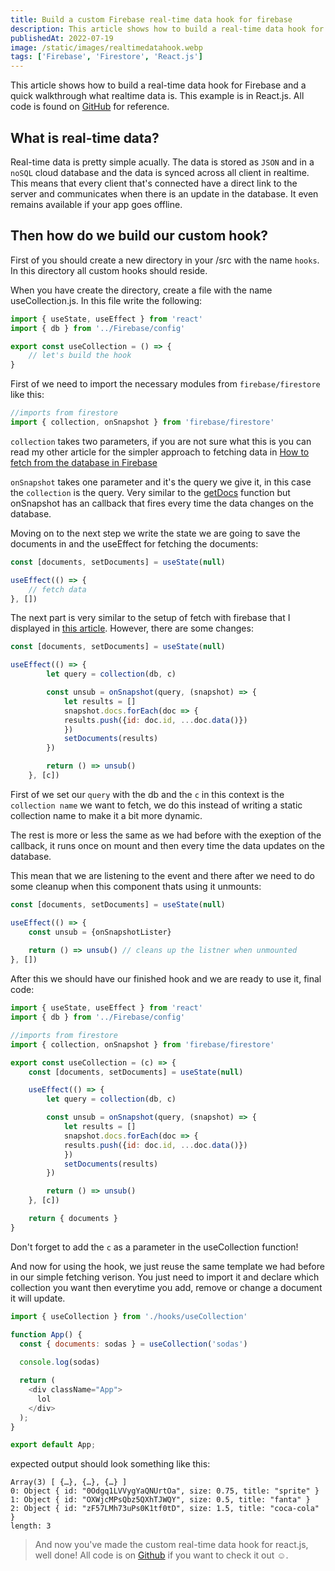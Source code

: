 ```yaml
---
title: Build a custom Firebase real-time data hook for firebase
description: This article shows how to build a real-time data hook for Firebase and a quick walkthrough what realtime data is.
publishedAt: 2022-07-19
image: /static/images/realtimedatahook.webp
tags: ['Firebase', 'Firestore', 'React.js']
---
```


This article shows how to build a real-time data hook for Firebase and a quick walkthrough what realtime data is. This example is in React.js. All code is found on [GitHub](https://github.com/call-n/example-firebase) for reference.

## What is real-time data?

Real-time data is pretty simple acually. The data is stored as `JSON` and in a `noSQL` cloud database and the data is synced across all client in realtime. This means that every client that's connected have a direct link to the server and communicates when there is an update in the database. It even remains available if your app goes offline. 

## Then how do we build our custom hook?

First of you should create a new directory in your /src with the name `hooks`. In this directory all custom hooks should reside.

When you have create the directory, create a file with the name useCollection.js. In this file write the following:

```js:/src/hooks/useCollection.js
import { useState, useEffect } from 'react'
import { db } from '../Firebase/config'

export const useCollection = () => {
    // let's build the hook
}
```

First of we need to import the necessary modules from `firebase/firestore` like this:

```js
//imports from firestore
import { collection, onSnapshot } from 'firebase/firestore'
```

`collection` takes two parameters, if you are not sure what this is you can read my other article for the simpler approach to fetching data in [How to fetch from the database in Firebase](https://calo.dev/blog/firebase-database-fetch)

`onSnapshot` takes one parameter and it's the query we give it, in this case the `collection` is the query. Very similar to the [getDocs](https://firebase.google.com/docs/firestore/query-data/get-data) function but onSnapshot has an callback that fires every time the data changes on the database.

Moving on to the next step we write the state we are going to save the documents in and the useEffect for fetching the documents:

```js
const [documents, setDocuments] = useState(null)

useEffect(() => {
    // fetch data
}, [])
```

The next part is very similar to the setup of fetch with firebase that I displayed in [this article](https://calo.dev/blog/firebase-database-fetch). However, there are some changes:

```js
const [documents, setDocuments] = useState(null)

useEffect(() => {
        let query = collection(db, c)

        const unsub = onSnapshot(query, (snapshot) => {
            let results = []
            snapshot.docs.forEach(doc => {
            results.push({id: doc.id, ...doc.data()})
            })
            setDocuments(results)
        })

        return () => unsub()
    }, [c])
```

First of we set our `query` with the db and the `c` in this context is the `collection name` we want to fetch, we do this instead of writing a static collection name to make it a bit more dynamic.

The rest is more or less the same as we had before with the exeption of the callback, it runs once on mount and then every time the data updates on the database. 

This mean that we are listening to the event and there after we need to do some cleanup when this component thats using it unmounts:

```js
const [documents, setDocuments] = useState(null)

useEffect(() => {
    const unsub = {onSnapshotLister}
    
    return () => unsub() // cleans up the listner when unmounted
}, [])
```

After this we should have our finished hook and we are ready to use it, final code:

```js:/src/hooks/useCollection.js
import { useState, useEffect } from 'react'
import { db } from '../Firebase/config'

//imports from firestore
import { collection, onSnapshot } from 'firebase/firestore'

export const useCollection = (c) => {
    const [documents, setDocuments] = useState(null)

    useEffect(() => {
        let query = collection(db, c)

        const unsub = onSnapshot(query, (snapshot) => {
            let results = []
            snapshot.docs.forEach(doc => {
            results.push({id: doc.id, ...doc.data()})
            })
            setDocuments(results)
        })

        return () => unsub()
    }, [c])

    return { documents }
}
```

Don't forget to add the `c` as a parameter in the useCollection function!

And now for using the hook, we just reuse the same template we had before in our simple fetching verison. You just need to import it and declare which collection you want then everytime you add, remove or change a document it will update.

```js:/src/App.js
import { useCollection } from './hooks/useCollection'

function App() {
  const { documents: sodas } = useCollection('sodas')
  
  console.log(sodas)

  return (
    <div className="App">
      lol
    </div>
  );
}

export default App;
```

expected output should look something like this:

```json5
Array(3) [ {…}, {…}, {…} ]
0: Object { id: "0Odgq1LVVygYaQNUrtOa", size: 0.75, title: "sprite" }
1: Object { id: "OXWjcMPsQbz5QXhTJWQY", size: 0.5, title: "fanta" }
2: Object { id: "zF57LMh73uPs0K1tf0tD", size: 1.5, title: "coca-cola" }
length: 3
```

> And now you've made the custom real-time data hook for react.js, well done! All code is on [Github](https://github.com/call-n/example-firebase) if you want to check it out ☺️.


